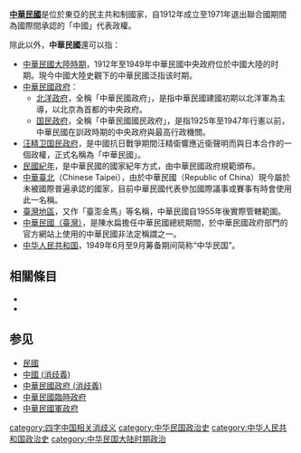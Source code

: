 '''[[中華民國|中華民國]]'''是位於東亞的民主共和制國家，自1912年成立至1971年退出聯合國期間為國際間承認的「中國」代表政權。

除此以外，'''中華民國'''還可以指：
* [[中華民國大陸時期|中華民國大陸時期]]，1912年至1949年中華民國中央政府位於中國大陸的时期。現今中國大陸史觀下的中華民國泛指该时期。
* [[中華民國政府|中華民國政府]]：
** [[北洋政府|北洋政府]]，全稱「中華民國政府」，是指中華民國建國初期以北洋軍為主導，以北京為首都的中央政府。
** [[国民政府|国民政府]]，全稱「中華民國國民政府」，是指1925年至1947年行憲以前，中華民國在訓政時期的中央政府與最高行政機關。
* [[汪精卫国民政府|汪精卫国民政府]]，是中國抗日戰爭期間汪精衛響應近衛聲明而與日本合作的一個政權，正式名稱為「中華民國」。
* [[民國紀年|民國紀年]]，是中華民國的國家紀年方式，由中華民國政府規範頒布。
* [[中華臺北|中華臺北]]（Chinese Taipei），由於中華民國（Republic of China）現今屬於未被國際普遍承認的國家，目前中華民國代表參加國際議事或賽事有時會使用此一名稱。
* [[臺灣地區|臺灣地區]]，又作「臺澎金馬」等名稱，中華民國自1955年後實際管轄範圍。
* [[中華民國（臺灣）|中華民國（臺灣）]]，是陳水扁擔任中華民國總統期間，於中華民國政府部門的官方網站上使用的中華民國非法定稱謂之一。
* [[中华人民共和国|中华人民共和国]]，1949年6月至9月筹备期间简称“中华民国”。

== 相關條目 ==
*{{lookfrom|中华民国}}
*{{lookfrom|中華民國}}

==参见==
* [[民國|民國]]
* [[中國_(消歧義)|中國 (消歧義)]]
* [[中華民國政府_(消歧義)|中華民國政府 (消歧義)]]
* [[中華民國臨時政府|中華民國臨時政府]]
* [[中華民國軍政府|中華民國軍政府]]
{{Disambiguation|Cat=四字消歧義}}
[[category:四字中国相关消歧义|category:四字中国相关消歧义]]
[[category:中华民国政治史|category:中华民国政治史]]
[[category:中华人民共和国政治史|category:中华人民共和国政治史]]
[[category:中华民国大陆时期政治|category:中华民国大陆时期政治]]